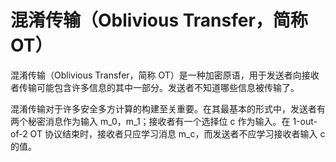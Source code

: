 # 混淆传输（Oblivious Transfer，简称 OT）

混淆传输（Oblivious Transfer，简称 OT）是一种加密原语，用于发送者向接收者传输可能包含许多信息的其中一部分。发送者不知道哪些信息被传输了。

混淆传输对于许多安全多方计算的构建至关重要。在其最基本的形式中，发送者有两个秘密消息作为输入 m_0，m_1；接收者有一个选择位 c 作为输入。在 1-out-of-2 OT 协议结束时，接收者只应学习消息 m_c，而发送者不应学习接收者输入 c 的值。
